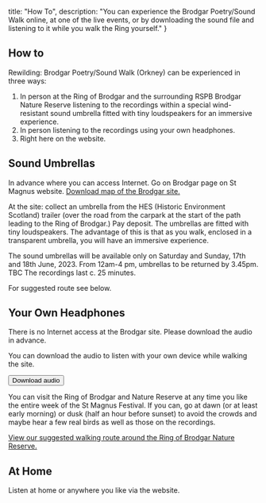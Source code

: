 
  title: "How To",
  description: "You can experience the Brodgar Poetry/Sound Walk online, at one of the live events, or by downloading the sound file and listening to it while you walk the Ring yourself."
}

<section>

# How to

Rewilding: Brodgar Poetry/Sound Walk (Orkney) can be experienced in three ways: 

1. In person at the Ring of Brodgar and the surrounding RSPB Brodgar Nature Reserve listening to the recordings  within a special wind-resistant sound umbrella fitted with tiny loudspeakers for an immersive experience.
2. In person listening to the recordings using your own headphones.
3. Right here on the website.

## Sound Umbrellas

In advance where you can access Internet. Go on Brodgar page on St Magnus website. [Download map of the Brodgar site.](https://www.rspb.org.uk/globalassets/downloads/documents/reserves/brodgar-trail-guide.pdf)

At the site: collect an umbrella from the HES (Historic Environment Scotland) trailer (over the road from the carpark at the start of the path leading to the Ring of Brodgar.) Pay deposit. The umbrellas are fitted with tiny loudspeakers. The advantage of this is that as you walk, enclosed in a transparent umbrella, you will have an immersive experience.

The sound umbrellas will be available only on Saturday and Sunday, 17th and 18th June, 2023. From 12am-4 pm, umbrellas to be returned by 3.45pm. TBC The recordings last c. 25 minutes.

For suggested route see below.

## Your Own Headphones

<div className="warning">

  There is no Internet access at the Brodgar site. Please download the audio in advance.

</div>

You can download the audio to listen with your own device while walking the site.

<button>Download audio</button>

You can visit the Ring of Brodgar and Nature Reserve at any time you like the entire week of the St Magnus Festival. If you can, go at dawn (or at least early morning) or dusk (half an hour before sunset) to avoid the crowds and maybe hear a few real birds as well as those on the recordings.

<p><a href="./poems">View our suggested walking route around the Ring of Brodgar Nature Reserve.</a></p>

## At Home

Listen at home or anywhere you like via the website.

</section>

